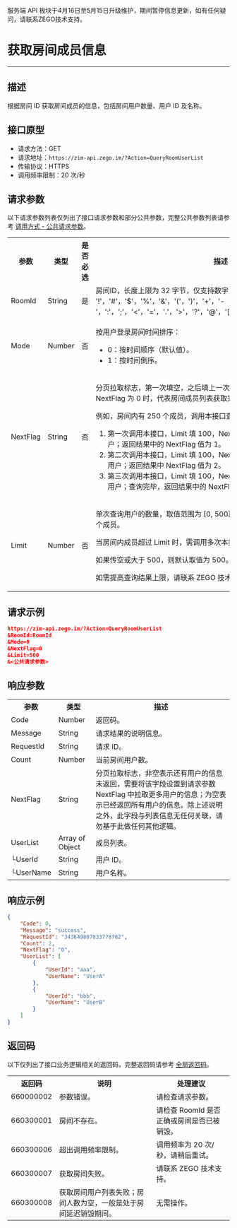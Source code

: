 <Warning title="警告">服务端 API 板块于4月16日至5月15日升级维护，期间暂停信息更新，如有任何疑问，请联系ZEGO技术支持。</Warning>
# 获取房间成员信息

- - -

## 描述

根据房间 ID 获取房间成员的信息，包括房间用户数量、用户 ID 及名称。


## 接口原型

- 请求方法：GET
- 请求地址：`https://zim-api.zego.im/?Action=QueryRoomUserList`
- 传输协议：HTTPS
- 调用频率限制：20 次/秒


## 请求参数

以下请求参数列表仅列出了接口请求参数和部分公共参数，完整公共参数列表请参考 [调用方式 - 公共请求参数](../Accessing%20Server%20APIs.mdx#2-公共参数)。

<table>
<tbody><tr>
<th>参数</th>
<th>类型</th>
<th>是否必选</th>
<th>描述</th>
</tr>
<tr>
<td>RoomId</td>
<td>String</td>
<td>是</td>
<td>房间ID，长度上限为 32 字节，仅支持数字，英文字符和{" '!'，'#'，'$'，'%'，'&'，'('，')'，'+'，'-'，':'，';'，'<'，'='，'.'，'>'，'?'，'@'，'['，']'，'^'，'_'，'{'，'}'，'|'，'~'"}。</td>
</tr>
<tr>
<td>Mode</td>
<td>Number</td>
<td>否</td>
<td><p>按用户登录房间时间排序：</p><ul><li>0：按时间顺序（默认值）。</li><li>1：按时间倒序。</li></ul></td>
</tr>
<tr>
<td>NextFlag</td>
<td>String</td>
<td>否</td>
<td><p>分页拉取标志，第一次填空，之后填上一次返回的 NextFlag 值。当返回的 NextFlag 为 0 时，代表房间成员列表获取完毕。</p><p> 例如，房间内有 250 个成员，调用本接口查询房间成员列表时：</p><ol><li> 第一次调用本接口，Limit 填 100，NextFlag 传空，查询第 1 ～ 100 名用户；返回结果中的 NextFlag 值为 1。</li><li> 第二次调用本接口，Limit 填 100，NextFlag 填 1，查询第 101 ～ 200 名用户；返回结果中 NextFlag 值为 2。</li><li> 第三次调用本接口，Limit 填 100，NextFlag 填 2，查询第 201 ～ 250 名用户；查询完毕，返回结果中的 NextFlag 为 0。</li></ol><p></p></td>
</tr>
<tr>
<td>Limit</td>
<td>Number</td>
<td>否</td>
<td><p>单次查询用户的数量，取值范围为 [0, 500]，即调用本接口一次最多返回 500 个成员。</p><p> 当房间内成员超过 Limit 时，需调用多次本接口<strong>且 Limit 需保持一致</strong>。 </p><p>如果传空或大于 500，则默认取值为 500。</p><p>如需提高查询结果上限，请联系 ZEGO 技术支持进行配置。</p></td>
</tr>
</tbody></table>


## 请求示例

```json
https://zim-api.zego.im/?Action=QueryRoomUserList
&RoomId=RoomId
&Mode=0
&NextFlag=0
&Limit=500
&<公共请求参数>
```

## 响应参数

<table class="collapsible-table" >
<tbody><tr data-row-level="1">
<th>参数</th>
<th>类型</th>
<th>描述</th>
</tr>
<tr data-row-level="2">
<td>Code</td>
<td>Number</td>
<td>返回码。</td>
</tr>
<tr data-row-level="3">
<td>Message</td>
<td>String</td>
<td>请求结果的说明信息。</td>
</tr>
<tr data-row-level="4">
<td>RequestId</td>
<td>String</td>
<td>请求 ID。</td>
</tr>
<tr data-row-level="5">
<td>Count</td>
<td>Number</td>
<td>当前房间用户数。</td>
</tr>
<tr data-row-level="6">
<td>NextFlag</td>
<td>String</td>
<td>分页拉取标志，非空表示还有用户的信息未返回，需要将该字段设置到请求参数 NextFlag 中拉取更多用户的信息；为空表示已经返回所有用户的信息。<Note>除上述说明之外，此字段与列表信息无任何关联，请勿基于此做任何其他逻辑。</Note></td>
</tr>
<tr data-row-level="7" data-row-child="true">
<td>UserList</td>
<td>Array of Object</td>
<td>成员列表。</td>
</tr>
<tr data-row-level="7-1">
<td>└UserId</td>
<td>String</td>
<td>用户 ID。</td>
</tr>
<tr data-row-level="7-2">
<td>└UserName</td>
<td>String</td>
<td>用户名称。</td>
</tr>
</tbody></table>

## 响应示例

```json
{
    "Code": 0,
    "Message": "success",
    "RequestId": "343649807833778782",
    "Count": 2,
    "NextFlag": "0",
    "UserList": [
        {
            "UserId": "aaa",
            "UserName": "UserA"
        },
        {
            "UserId": "bbb",
            "UserName": "UserB"
        }
    ]
}
```


## 返回码

以下仅列出了接口业务逻辑相关的返回码，完整返回码请参考 [全局返回码](../Return%20codes.mdx)。

<table>
<tbody><tr>
<th>返回码</th>
<th>说明</th>
<th>处理建议</th>
</tr>
<tr>
<td>660000002</td>
<td>参数错误。</td>
<td>请检查请求参数。</td>
</tr>
<tr>
<td>660300001</td>
<td>房间不存在。</td>
<td>请检查 RoomId 是否正确或房间是否已被销毁。</td>
</tr>
<tr>
<td>660300006</td>
<td>超出调用频率限制。</td>
<td>调用频率为 20 次/秒，请稍后重试。</td>
</tr>
<tr>
<td>660300007</td>
<td>获取房间失败。</td>
<td>请联系 ZEGO 技术支持。</td>
</tr>
<tr>
<td>660300008</td>
<td>获取房间用户列表失败；房间人数为空，一般是处于房间延迟销毁期间。</td>
<td>无需操作。</td>
</tr>
</tbody></table>
